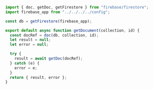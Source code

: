 ```js showLineNumbers filename="getDocument.js"
import { doc, getDoc, getFirestore } from "firebase/firestore";
import firebase_app from "../../../../config";

const db = getFirestore(firebase_app);

export default async function getDocument(collection, id) {
  const docRef = doc(db, collection, id);
  let result = null;
  let error = null;

  try {
    result = await getDoc(docRef);
  } catch (e) {
    error = e;
  }
  return { result, error };
}
```
